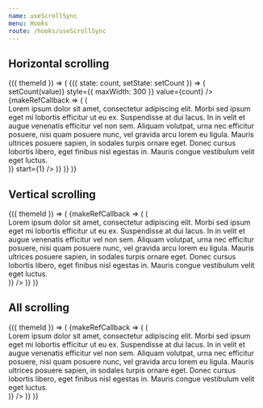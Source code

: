```yaml
---
name: useScrollSync
menu: Hooks
route: /hooks/useScrollSync
---
```



<PageTitle src="hooks/useScrollSync" title="useScrollSync" />

## Horizontal scrolling

<Playground>
  <ThemeWrapper withThemeId>
    {({ themeId }) => (
      <StateWrapper initialState={3}>
        {({ state: count, setState: setCount }) => (
          <React.Fragment>
            <Rhythm grouped mb={6}>
              <Stepper
                transitional
                label="Number of items"
                onChange={(event, value) => setCount(value)}
                style={{ maxWidth: 300 }}
                value={count}
              />
            </Rhythm>
            <ScrollSync horizontal>
              {makeRefCallback => (
                <Looper
                  end={count}
                  render={id => (
                    <Rhythm grouped mb={3}>
                      <div
                        className={cx(
                          scrollbar.scrollbar,
                          scrollbar['scrollbar--primary'],
                          scrollbar['scrollbar--small'],
                          scrollbar[`scrollbar--${themeId}`],
                        )}
                        data-id={id}
                        key={id}
                        ref={makeRefCallback(id)}
                        style={{ width: 300, overflow: 'auto', paddingBottom: 6 }}
                      >
                        <div style={{ width: 600 }}>
                          Lorem ipsum dolor sit amet, consectetur adipiscing elit. Morbi sed ipsum eget mi lobortis
                          efficitur ut eu ex. Suspendisse at dui lacus. In in velit et augue venenatis efficitur vel non
                          sem. Aliquam volutpat, urna nec efficitur posuere, nisi quam posuere nunc, vel gravida arcu
                          lorem eu ligula. Mauris ultrices posuere sapien, in sodales turpis ornare eget. Donec cursus
                          lobortis libero, eget finibus nisl egestas in. Mauris congue vestibulum velit eget luctus.
                        </div>
                      </div>
                    </Rhythm>
                  )}
                  start={1}
                />
              )}
            </ScrollSync>
          </React.Fragment>
        )}
      </StateWrapper>
    )}
  </ThemeWrapper>
</Playground>

## Vertical scrolling

<Playground>
  <ThemeWrapper withThemeId>
    {({ themeId }) => (
      <ScrollSync vertical>
        {makeRefCallback => (
          <Looper
            list={['one', 'two', 'three']}
            render={id => (
              <Rhythm grouped mb={3}>
                <div
                  className={cx(
                    scrollbar.scrollbar,
                    scrollbar['scrollbar--primary'],
                    scrollbar['scrollbar--small'],
                    scrollbar[`scrollbar--${themeId}`],
                  )}
                  key={id}
                  ref={makeRefCallback(id)}
                  style={{ width: 300, height: 100, overflow: 'auto', paddingRight: 6 }}
                >
                  Lorem ipsum dolor sit amet, consectetur adipiscing elit. Morbi sed ipsum eget mi lobortis efficitur ut
                  eu ex. Suspendisse at dui lacus. In in velit et augue venenatis efficitur vel non sem. Aliquam
                  volutpat, urna nec efficitur posuere, nisi quam posuere nunc, vel gravida arcu lorem eu ligula. Mauris
                  ultrices posuere sapien, in sodales turpis ornare eget. Donec cursus lobortis libero, eget finibus
                  nisl egestas in. Mauris congue vestibulum velit eget luctus.
                </div>
              </Rhythm>
            )}
          />
        )}
      </ScrollSync>
    )}
  </ThemeWrapper>
</Playground>

## All scrolling

<Playground>
  <ThemeWrapper withThemeId>
    {({ themeId }) => (
      <ScrollSync horizontal vertical>
        {makeRefCallback => (
          <Looper
            list={['one', 'two', 'three']}
            render={id => (
              <Rhythm grouped mb={3}>
                <div
                  className={cx(
                    scrollbar.scrollbar,
                    scrollbar['scrollbar--primary'],
                    scrollbar['scrollbar--small'],
                    scrollbar[`scrollbar--${themeId}`],
                  )}
                  key={id}
                  ref={makeRefCallback(id)}
                  style={{ height: 80, width: 300, overflow: 'auto', paddingBottom: 6, paddingRight: 6 }}
                >
                  <div style={{ width: 600 }}>
                    Lorem ipsum dolor sit amet, consectetur adipiscing elit. Morbi sed ipsum eget mi lobortis efficitur
                    ut eu ex. Suspendisse at dui lacus. In in velit et augue venenatis efficitur vel non sem. Aliquam
                    volutpat, urna nec efficitur posuere, nisi quam posuere nunc, vel gravida arcu lorem eu ligula.
                    Mauris ultrices posuere sapien, in sodales turpis ornare eget. Donec cursus lobortis libero, eget
                    finibus nisl egestas in. Mauris congue vestibulum velit eget luctus.
                  </div>
                </div>
              </Rhythm>
            )}
          />
        )}
      </ScrollSync>
    )}
  </ThemeWrapper>
</Playground>
